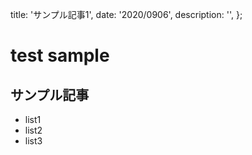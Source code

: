 
  title: 'サンプル記事1',
  date: '2020/0906',
  description: '',
};

# test sample

## サンプル記事

- list1
- list2
- list3

